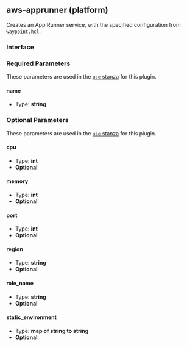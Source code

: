 ## aws-apprunner (platform)

Creates an App Runner service, with the specified configuration
from `waypoint.hcl`.

### Interface

### Required Parameters

These parameters are used in the [`use` stanza](/docs/waypoint-hcl/use) for this plugin.

#### name

- Type: **string**

### Optional Parameters

These parameters are used in the [`use` stanza](/docs/waypoint-hcl/use) for this plugin.

#### cpu

- Type: **int**
- **Optional**

#### memory

- Type: **int**
- **Optional**

#### port

- Type: **int**
- **Optional**

#### region

- Type: **string**
- **Optional**

#### role_name

- Type: **string**
- **Optional**

#### static_environment

- Type: **map of string to string**
- **Optional**
